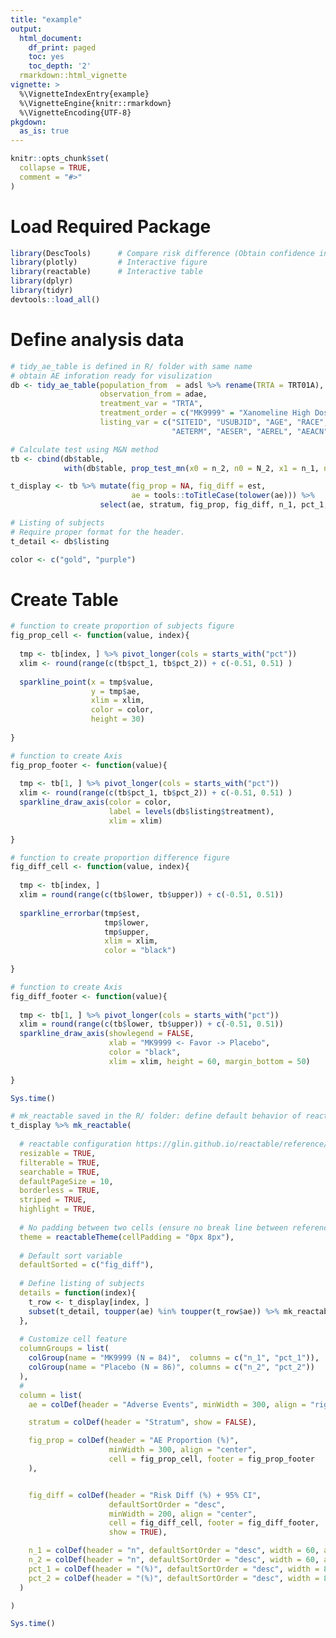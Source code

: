 ```yaml
---
title: "example"
output: 
  html_document:
    df_print: paged
    toc: yes
    toc_depth: '2'
  rmarkdown::html_vignette
vignette: >
  %\VignetteIndexEntry{example}
  %\VignetteEngine{knitr::rmarkdown}
  %\VignetteEncoding{UTF-8}
pkgdown:
  as_is: true
---
```


<style>
    body .main-container {
        max-width: 2000px;
    }
</style>

```r
knitr::opts_chunk$set(
  collapse = TRUE,
  comment = "#>"
)
```

# Load Required Package 
```r
library(DescTools)      # Compare risk difference (Obtain confidence interval)
library(plotly)         # Interactive figure 
library(reactable)      # Interactive table 
library(dplyr)          
library(tidyr)
devtools::load_all()
```


# Define analysis data

```r
# tidy_ae_table is defined in R/ folder with same name 
# obtain AE inforation ready for visulization
db <- tidy_ae_table(population_from  = adsl %>% rename(TRTA = TRT01A),
                    observation_from = adae,
                    treatment_var = "TRTA",
                    treatment_order = c("MK9999" = "Xanomeline High Dose", "Placebo" = "Placebo"),
                    listing_var = c("SITEID", "USUBJID", "AGE", "RACE", "SEX", 
                                    "AETERM", "AESER", "AEREL", "AEACN", "AEOUT") )
```

```r
# Calculate test using M&N method 
tb <- cbind(db$table,
            with(db$table, prop_test_mn(x0 = n_2, n0 = N_2, x1 = n_1, n1 = N_1))) 

t_display <- tb %>% mutate(fig_prop = NA, fig_diff = est, 
                           ae = tools::toTitleCase(tolower(ae))) %>% 
                    select(ae, stratum, fig_prop, fig_diff, n_1, pct_1, n_2, pct_2)
```

```r
# Listing of subjects
# Require proper format for the header. 
t_detail <- db$listing
```

```r
color <- c("gold", "purple")
```

# Create Table

```r
# function to create proportion of subjects figure
fig_prop_cell <- function(value, index){
  
  tmp <- tb[index, ] %>% pivot_longer(cols = starts_with("pct"))
  xlim <- round(range(c(tb$pct_1, tb$pct_2)) + c(-0.51, 0.51) )
  
  sparkline_point(x = tmp$value,
                  y = tmp$ae,
                  xlim = xlim,
                  color = color,
                  height = 30)
  
}

# function to create Axis 
fig_prop_footer <- function(value){
  
  tmp <- tb[1, ] %>% pivot_longer(cols = starts_with("pct"))
  xlim <- round(range(c(tb$pct_1, tb$pct_2)) + c(-0.51, 0.51) )
  sparkline_draw_axis(color = color, 
                      label = levels(db$listing$treatment), 
                      xlim = xlim)
  
}

# function to create proportion difference figure
fig_diff_cell <- function(value, index){
  
  tmp <- tb[index, ] 
  xlim = round(range(c(tb$lower, tb$upper)) + c(-0.51, 0.51))
  
  sparkline_errorbar(tmp$est, 
                     tmp$lower, 
                     tmp$upper, 
                     xlim = xlim, 
                     color = "black")
  
}

# function to create Axis 
fig_diff_footer <- function(value){
  
  tmp <- tb[1, ] %>% pivot_longer(cols = starts_with("pct"))
  xlim = round(range(c(tb$lower, tb$upper)) + c(-0.51, 0.51))
  sparkline_draw_axis(showlegend = FALSE, 
                      xlab = "MK9999 <- Favor -> Placebo", 
                      color = "black",
                      xlim = xlim, height = 60, margin_bottom = 50)
  
}
```

```r
Sys.time()
```

```r
# mk_reactable saved in the R/ folder: define default behavior of reactable. 
t_display %>% mk_reactable(
  
  # reactable configuration https://glin.github.io/reactable/reference/reactable.html
  resizable = TRUE, 
  filterable = TRUE,
  searchable = TRUE, 
  defaultPageSize = 10, 
  borderless = TRUE, 
  striped = TRUE, 
  highlight = TRUE, 
  
  # No padding between two cells (ensure no break line between reference line)
  theme = reactableTheme(cellPadding = "0px 8px"),
  
  # Default sort variable 
  defaultSorted = c("fig_diff"),
  
  # Define listing of subjects
  details = function(index){
    t_row <- t_display[index, ]
    subset(t_detail, toupper(ae) %in% toupper(t_row$ae)) %>% mk_reactable
  },
  
  # Customize cell feature 
  columnGroups = list(
    colGroup(name = "MK9999 (N = 84)",  columns = c("n_1", "pct_1")),
    colGroup(name = "Placebo (N = 86)", columns = c("n_2", "pct_2"))
  ),
  # 
  column = list(
    ae = colDef(header = "Adverse Events", minWidth = 300, align = "right"),

    stratum = colDef(header = "Stratum", show = FALSE),

    fig_prop = colDef(header = "AE Proportion (%)",
                      minWidth = 300, align = "center",
                      cell = fig_prop_cell, footer = fig_prop_footer
    ),


    fig_diff = colDef(header = "Risk Diff (%) + 95% CI",
                      defaultSortOrder = "desc",
                      minWidth = 200, align = "center",
                      cell = fig_diff_cell, footer = fig_diff_footer,
                      show = TRUE),

    n_1 = colDef(header = "n", defaultSortOrder = "desc", width = 60, align = "center"),
    n_2 = colDef(header = "n", defaultSortOrder = "desc", width = 60, align = "center"),
    pct_1 = colDef(header = "(%)", defaultSortOrder = "desc", width = 80, align = "center", format = colFormat(digits = 2) ),
    pct_2 = colDef(header = "(%)", defaultSortOrder = "desc", width = 80, align = "center", format = colFormat(digits = 2) )
  )

)
```

```r
Sys.time()
```

